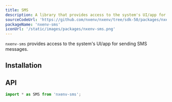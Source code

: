 ```yaml
---
title: SMS
description: A library that provides access to the system's UI/app for sending SMS messages.
sourceCodeUrl: 'https://github.com/nxenv/nxenv/tree/sdk-50/packages/nxenv-sms'
packageName: 'nxenv-sms'
iconUrl: '/static/images/packages/nxenv-sms.png'
---
```



`nxenv-sms` provides access to the system's UI/app for sending SMS messages.

<PlatformsSection android emulator ios simulator />

## Installation

<APIInstallSection />

## API

```js
import * as SMS from 'nxenv-sms';
```

<APISection packageName="nxenv-sms" apiName="SMS" />
